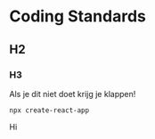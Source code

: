 
<Meta title="Coding standards" />


# Coding Standards
## H2

### H3

Als je dit niet doet krijg je klappen!

```shell
npx create-react-app 
```

<div style={{ backgroundColor: '#F00' }}>Hi</div>